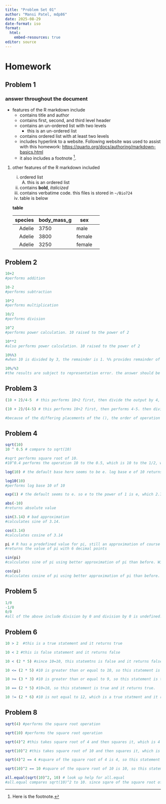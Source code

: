 ```yaml
---
title: "Problem Set 01"
author: "Mansi Patel, mdp86"
date: 2025-08-29
date-format: iso
format: 
  html:
    embed-resources: true
editor: source
---
```



# Homework

## Problem 1
### answer throughout the document

    
* features of the R markdown include
  + contains title and author
  + contains first, second, and third level header
  + contains an un-ordered list with two levels
    - this is an un-ordered list
  + contains ordered list with at least two levels
  + includes hyperlink to a website. Following website was used to assist with this homework: <https://quarto.org/docs/authoring/markdown-basics.html>
  + it also includes a footnote [^1]. 


1. other features of the R markdown included
   i) ordered list
      A.  this is an ordered list
    ii) contains **bold**, *italicized*
    iii) contains verbatime code. this files is stored in `~/Bio724` 
    iiii) table is below
    
    
    **table**
    
    | species | body_mass_g | sex |
|------:|:-----|---------|:------:|
|   Adelie  |  3750  |    male   |   
|   Adelie  |  3800  |    female   |  
|   Adelie  |  3250  |    female   |   


## Problem 2
```r
10+2
#performs addition
```

```r
10-2
#performs subtraction
```

```r
10*2
#performs multiplication
```

```r
10/2
#performs division 
```

```r
10^2
#performs power calculation. 10 raised to the power of 2
```

```r
10**2
#also performs power calculation. 10 raised to the power of 2
```

```r
10%%3
#when 10 is divided by 3, the remainder is 1. %% provides remainder of the the first number divided by the second
```

```r
10%/%3
#the results are subject to representation error. the answer should be 3.333. but 3 is represented as a binary fraction slightly larger than 3, so it rounds to 3. 

```

## Problem 3
```r
(10 + 2)/4-5  # this performs 10+2 first, then divide the output by 4, and then subtract 5 following the order of operation

(10 + 2)/(4-5) # this performs 10+2 first, then performs 4-5. then divides the output of 10+2 by the output of 4-5 following the order of operation. 

#because of the differing placements of the (), the order of operation differs so the results are different. 
```


## Problem 4
```r
sqrt(10)
10 ^ 0.5 # compare to sqrt(10)

#sqrt performs square root of 10. 
#10^0.4 performs the operation 10 to the 0.5, which is 10 to the 1/2, which is the same as the square root of 10. so the above two operation have the same result
```

```r
log(10) # the default base here seems to be e. log base e of 10 returns the same output as log(10)
```

```r
log10(10)
#performs log base 10 of 10
```

```r
exp(1) # the default seems to e. so e to the power of 1 is e, which 2.71828 same as the output here

```

```r
abs(-10)
#returns absolute value
```

```r
sin(3.14) # bad approximation
#calculates sine of 3.14.
```

```r
cos(3.14)
#calculates cosine of 3.14
```

```r
pi # R has a predefined value for pi, still an approximation of course
#returns the value of pi with 6 decimal points
```

```r
sin(pi)  
#calculates sine of pi using better approximation of pi than before. With pi,the answer is more accurate than using 3.14
```

```r
cos(pi)
#calculates cosine of pi using better approximation of pi than before. With pi,the answer is more accurate than using 3.14
```

## Problem 5
```r
1/0 
-1/0
0/0
#all of the above include division by 0 and division by 0 is undefined. 
```


## Problem 6
```r
10 > 2  #this is a true statement and it returns true
```

```r
10 < 2 #this is false statement and it returns false

```

```r
10 < (2 * 5) #since 10=10, this statemtns is false and it returns false.

```

```r
10 <= (2 * 5) #10 is greater than or equal to 10, so this statement is true and it returns true. 

```

```r
10 >= (3 * 3) #10 is greater than or equal to 9, so this statement is true and it rerns true. 
```

```r
10 == (2 * 5) #10=10, so this statement is true and it returns true. 

```

```r
10 != (2 * 6) #10 is not equal to 12, which is a true statment and it returns true
```

## Problem 8
```r
sqrt(4) #performs the square root operation
```

```r
sqrt(10) #performs the square root operation
```

```r
sqrt(4)^2 #this takes square root of 4 and then squares it, which is 4
```

```r
sqrt(10)^2 #this takes square root of 10 and then squares it, which is 10
```

```r
sqrt(4)^2 == 4 #square of the square root of 4 is 4, so this statement is true
```

```r
sqrt(10)^2 == 10 #square of the square root of 10 is 10, so this statement is true
```

```r
all.equal(sqrt(10)^2, 10) # look up help for all.equal
#all.equal compares sqrt(10)^2 to 10. since sqare of the square root of 10 is 10, it is a true statement
```
[^1]: Here is the footnote.
